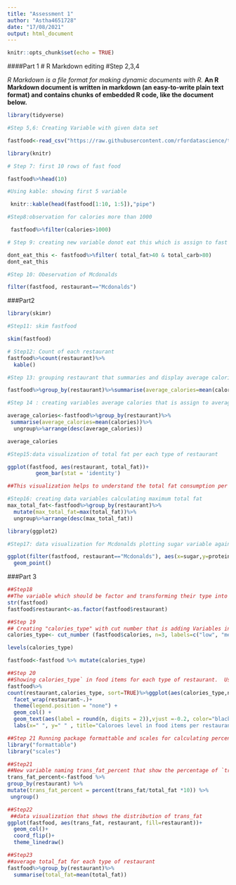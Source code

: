 ```yaml
---
title: "Assessment 1"
author: "Astha4651728"
date: "17/08/2021"
output: html_document
---
```


```r
knitr::opts_chunk$set(echo = TRUE)
```
####Part 1
# R Markdown editing
#Step 2,3,4

*R Markdown is a file format for making dynamic documents with R.* 
**An R Markdown document is written in markdown (an easy-to-write plain text format) and contains chunks of embedded R code, like the document below.**

```r
library(tidyverse)
```


```r
#Step 5,6: Creating Variable with given data set

fastfood<-read_csv("https://raw.githubusercontent.com/rfordatascience/tidytuesday/master/data/2018/2018-09-04/fastfood_calories.csv")
```


```r
library(knitr)
```

```r
# Step 7: first 10 rows of fast food

fastfood%>%head(10)
```


```r
#Using kable: showing first 5 variable

 knitr::kable(head(fastfood[1:10, 1:5]),"pipe")
```
 
```r
#Step8:observation for calories more than 1000

 fastfood%>%filter(calories>1000)
```


```r
# Step 9: creating new variable donot eat this which is assign to fast food obseving total fat>40 and total carb>80

dont_eat_this <- fastfood%>%filter( total_fat>40 & total_carb>80)
dont_eat_this
```


```r
#Step 10: Obeservation of Mcdonalds

filter(fastfood, restaurant=="Mcdonalds")
```

###Part2
```r
library(skimr)
```

```r
#Step11: skim fastfood

skim(fastfood)
```

```r
# Step12: Count of each restaurant
fastfood%>%count(restaurant)%>%
  kable()

```
  
  
```r
#Step 13: grouping restaurant that summaries and display average calories

fastfood%>%group_by(restaurant)%>%summarise(average_calories=mean(calories))%>%ungroup%>%arrange(desc(average_calories))%>%kable()
```


                        


```r

#Step 14 : creating variables average calories that is assign to average calories of restaurant

average_calories<-fastfood%>%group_by(restaurant)%>%
 summarise(average_calories=mean(calories))%>%
  ungroup%>%arrange(desc(average_calories))

average_calories
```



```r
#Step15:data visualization of total fat per each type of restaurant

ggplot(fastfood, aes(restaurant, total_fat))+
         geom_bar(stat = 'identity')

##This visualization helps to understand the total fat consumption per each restaurant. I think this type of visualization is best as it helps us to gain the information through visual context using graph and map.
```



```r
#Step16: creating data variables calculating maximum total fat 
max_total_fat<-fastfood%>%group_by(restaurant)%>%
  mutate(max_total_fat=max(total_fat))%>%
  ungroup%>%arrange(desc(max_total_fat))

```

```r
library(ggplot2)

```


```r
#Step17: data visualization for Mcdonalds plotting sugar variable against protein

ggplot(filter(fastfood, restaurant=="Mcdonalds"), aes(x=sugar,y=protein))+
  geom_point()
```


###Part 3
```r
##Step18
##The variable which should be factor and transforming their type into factor variable
str(fastfood)
fastfood$restaurant<-as.factor(fastfood$restaurant)
```
```r
##Step 19
## Creating "calories_type" with cut number that is adding Variables into Data
calories_type<- cut_number (fastfood$calories, n=3, labels=c("low", "med" , "high"))

levels(calories_type)

fastfood<-fastfood %>% mutate(calories_type)

```




```r
##Step 20 
##Showing calories_type` in food items for each type of restaurant.  Using facets, coordinates and theme layers.
fastfood%>% 
count(restaurant,calories_type, sort=TRUE)%>%ggplot(aes(calories_type,n,colour=calories_type))+
  facet_wrap(restaurant~.)+
  theme(legend.position = "none") +
  geom_col() +
  geom_text(aes(label = round(n, digits = 2)),vjust =-0.2, color="black") +
  labs(x=" ", y=" " , title="Caloroes level in food items per restaurant" , caption = "Data visualization-Point")
```
  
  
  
```r
##Step 21 Running package formattable and scales for calculating percent
library("formattable")
library("scales")


```



```r
##Step21
##New variable naming trans_fat_percent that show the percentage of `trans_fat` in total_fat
trans_fat_percent<-fastfood %>% 
group_by(restaurant) %>%
mutate(trans_fat_percent = percent(trans_fat/total_fat *10)) %>%
 ungroup()
```

```r
##Step22
 ##data visualization that shows the distribution of trans_fat
ggplot(fastfood, aes(trans_fat, restaurant, fill=restaurant))+
  geom_col()+
  coord_flip()+
  theme_linedraw()
```


```r
##Step23
##average total_fat for each type of restaurant
fastfood%>%group_by(restaurant)%>%
  summarise(total_fat=mean(total_fat))
```